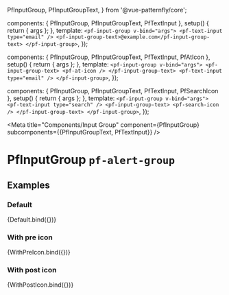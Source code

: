 
  PfInputGroup,
  PfInputGroupText,
} from '@vue-patternfly/core';

  components: { PfInputGroup, PfInputGroupText, PfTextInput },
  setup() {
    return { args };
  },
  template: `
    <pf-input-group v-bind="args">
      <pf-text-input type="email" />
      <pf-input-group-text>@example.com</pf-input-group-text>
    </pf-input-group>
  `,
});

  components: { PfInputGroup, PfInputGroupText, PfTextInput, PfAtIcon },
  setup() {
    return { args };
  },
  template: `
    <pf-input-group v-bind="args">
      <pf-input-group-text>
        <pf-at-icon />
      </pf-input-group-text>
      <pf-text-input type="email" />
    </pf-input-group>
  `,
});

  components: { PfInputGroup, PfInputGroupText, PfTextInput, PfSearchIcon },
  setup() {
    return { args };
  },
  template: `
    <pf-input-group v-bind="args">
      <pf-text-input type="search" />
      <pf-input-group-text>
        <pf-search-icon />
      </pf-input-group-text>
    </pf-input-group>
  `,
});


<Meta title="Components/Input Group" component={PfInputGroup} subcomponents={{PfInputGroupText, PfTextInput}} />

# PfInputGroup `pf-alert-group`

## Examples

### Default

<Canvas>
  <Story name="Default">
    {Default.bind({})}
  </Story>
</Canvas>

<ArgsTable story="Default" />

### With pre icon

<Canvas>
  <Story name="With pre icon">
    {WithPreIcon.bind({})}
  </Story>
</Canvas>

### With post icon

<Canvas>
  <Story name="With post icon">
    {WithPostIcon.bind({})}
  </Story>
</Canvas>
